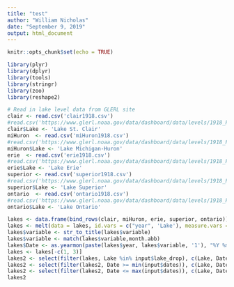 ```yaml
---
title: "test"
author: "William Nicholas"
date: "September 9, 2019"
output: html_document
---
```


```r
knitr::opts_chunk$set(echo = TRUE)
```

```r
library(plyr)
library(dplyr)
library(tools)
library(stringr)
library(zoo)
library(reshape2)

# Read in lake level data from GLERL site
clair <- read.csv('clair1918.csv')
#read.csv('https://www.glerl.noaa.gov/data/dashboard/data/levels/1918_PRES/clair1918.csv', skip=2)
clair$Lake <- 'Lake St. Clair'
miHuron  <- read.csv('miHuron1918.csv')
#read.csv('https://www.glerl.noaa.gov/data/dashboard/data/levels/1918_PRES/miHuron1918.csv', skip=2)
miHuron$Lake <- 'Lake Michigan-Huron'
erie  <- read.csv('erie1918.csv')
#read.csv('https://www.glerl.noaa.gov/data/dashboard/data/levels/1918_PRES/erie1918.csv', skip=2)
erie$Lake <- 'Lake Erie'
superior <- read.csv('superior1918.csv')
#read.csv('https://www.glerl.noaa.gov/data/dashboard/data/levels/1918_PRES/superior1918.csv', skip=2)
superior$Lake <- 'Lake Superior'
ontario  <- read.csv('ontario1918.csv')
#read.csv('https://www.glerl.noaa.gov/data/dashboard/data/levels/1918_PRES/ontario1918.csv', skip=2)
ontario$Lake <- 'Lake Ontario'

lakes <- data.frame(bind_rows(clair, miHuron, erie, superior, ontario))
lakes <- melt(data = lakes, id.vars = c("year", 'Lake'), measure.vars = c('jan', 'feb', 'mar', 'apr', 'may', 'jun', 'jul', 'aug', 'sep', 'oct', 'nov', 'dec'))
lakes$variable <- str_to_title(lakes$variable)
lakes$variable <- match(lakes$variable,month.abb)
lakes$Date <- as.yearmon(paste(lakes$year, lakes$variable, '1'), "%Y %m %d")
lakes <- lakes[-c(1, 3)]
lakes2 <- select(filter(lakes, Lake %in% input$lake_drop), c(Lake, Date, value))
lakes2 <- select(filter(lakes2, Date >= min(input$dates)), c(Lake, Date, value))
lakes2 <- select(filter(lakes2, Date <= max(input$dates)), c(Lake, Date, value))
lakes2

```